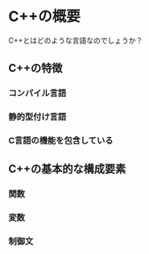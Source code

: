 # C++の概要

C++とはどのような言語なのでしょうか？

## C++の特徴

### コンパイル言語

### 静的型付け言語

### C言語の機能を包含している

## C++の基本的な構成要素

### 関数

### 変数

### 制御文
